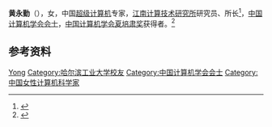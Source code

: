 '''黄永勤'''（{{bd|1955年|}}），女，中国[[超级计算机|超级计算机]]专家，[[江南计算技术研究所|江南计算技术研究所]]研究员、所长<ref>{{Cite web|title=计算机学院走出的女专家|url=https://alumni.hit.edu.cn/site/xy_hit/xy/cnt/?id=4120|access-date=2022-04-24|author=万巨玲|coauthors=覃露才|year=2010|work=哈尔滨工业大学校友会}}</ref>，[[中国计算机学会会士|中国计算机学会会士]]，[[中国计算机学会夏培肃奖|中国计算机学会夏培肃奖]]获得者。<ref>{{Cite web|title=黄永勤-夏培肃奖|url=https://www.ccf.org.cn/Awards/Awards_Recipients/2014/Xia_Peisu/2014-02-20/578076.shtml|accessdate=2021-01-13|work=中国计算机学会|archive-date=2021-05-10|archive-url=https://web.archive.org/web/20210510011843/https://www.ccf.org.cn/Awards/Awards_Recipients/2014/Xia_Peisu/2014-02-20/578076.shtml|dead-url=no}}</ref>

== 参考资料 ==
{{reflist}}

{{中国人物小作品}}
{{中国计算机学会会士}}

{{Authority control}}
{{DEFAULTSORT:Huang黄}}
[[Category:黄姓|Yong]]
[[Category:哈尔滨工业大学校友|Category:哈尔滨工业大学校友]]
[[Category:中国计算机学会会士|Category:中国计算机学会会士]]
[[Category:中国女性计算机科学家|Category:中国女性计算机科学家]]